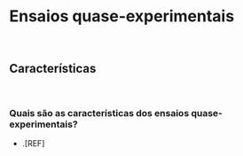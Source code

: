 # **Ensaios quase-experimentais** {#ensaios-quase-experimentais}

<br>

## Características {#caracteristicas}

<br>

### Quais são as características dos ensaios quase-experimentais?

- .[REF]

<br>
